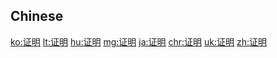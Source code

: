 {{also|證明|証明}}
==Chinese==
{{zh-see|證明}}

[[ko:证明]]
[[lt:证明]]
[[hu:证明]]
[[mg:证明]]
[[ja:证明]]
[[chr:证明]]
[[uk:证明]]
[[zh:证明]]